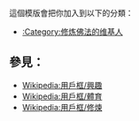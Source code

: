 {{Userbox
  |id=[[File:Buddha_lantau.jpg|48px]]
  |id-c=#e7f2fd
  |info=这个用户是'''[[禅宗]]'''修炼者。
  |info-c=#e7f2fd
  |info-s=10
  |border-c=black
}}<includeonly>[[Category:修炼佛法的维基人|{{PAGENAME}}]]</includeonly>
<noinclude>
<p style="clear: both; padding-top: 2em">
這個模版會把你加入到以下的分類：
*[[:Category:修炼佛法的维基人]]

== 參見： ==
*[[Wikipedia:用戶框/興趣]]
*[[Wikipedia:用戶框/體育]]
*[[Wikipedia:用戶框/修煉]]
</p>
</noinclude>